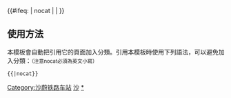 {{鐵道路線|
| 模板名稱 = 沙蔚铁路
| 名稱 = [[沙蔚铁路]]
| 代表色 = #0033c9
| Logo = [[File:China Railways.svg|17px]]
| 背景顏色 = #FFFFFF
| 車站列表 = [[沙城站|沙城]] - [[怀来南站|怀来南]] - [[前郝窑站|前郝窑]] - [[黄帝城站|黄帝城]] - [[仓上站|仓上]] - [[卧佛寺站|卧佛寺]] - [[石门口站|石门口]] - [[大堡镇站|大堡镇]] - [[辛庄站|辛庄]] - [[白乐站|白乐]] - [[西合营站|西合营]]（'' - [[蔚县站|蔚县]]''） - [[古家疃站|古家疃]] - [[北阳庄站|北阳庄]] - [[单侯站|单侯]] - [[崔家寨站|崔家寨]]
}}
<includeonly>{{#ifeq: {{{1}}} | nocat | <!--空--> | [[Category:沙蔚铁路车站]] }}</includeonly><noinclude>

==使用方法==
本模板會自動把引用它的頁面加入分類。引用本模板時使用下列語法，可以避免加入分類：<small>（注意nocat必須為英文小寫）</small>
 <nowiki>{{</nowiki>{{PAGENAME}}<nowiki>|nocat}}</nowiki>
[[Category:中國鐵路路線模板|沙]]
[[Category:沙蔚铁路车站|*]]
</noinclude>